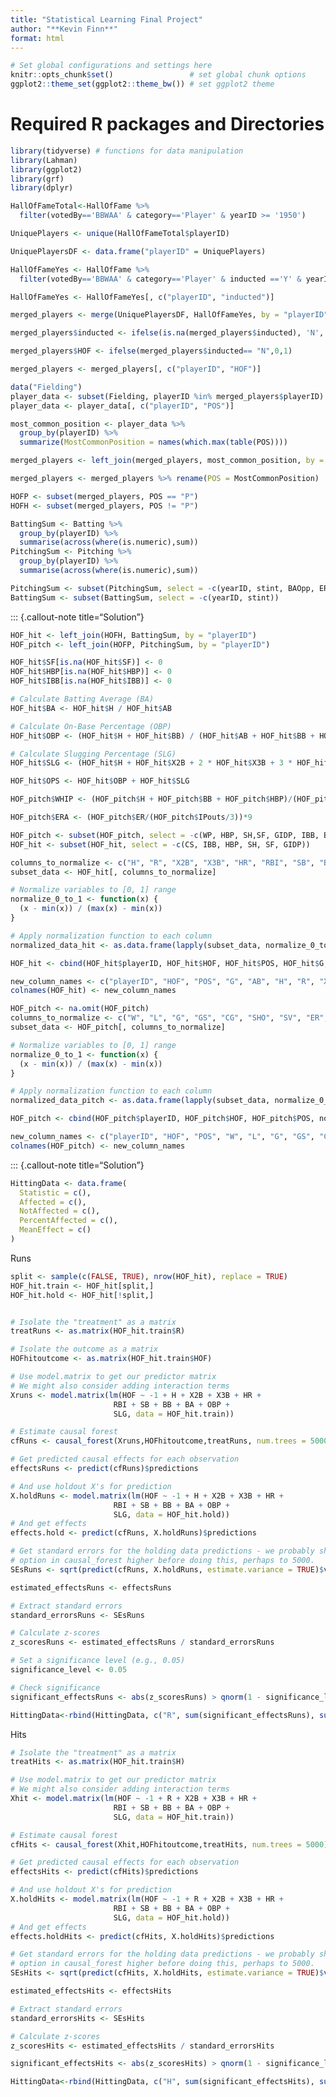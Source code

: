 ```yaml
---
title: "Statistical Learning Final Project"
author: "**Kevin Finn**"
format: html
---
```


```r
# Set global configurations and settings here
knitr::opts_chunk$set()                 # set global chunk options
ggplot2::theme_set(ggplot2::theme_bw()) # set ggplot2 theme
```


# Required R packages and Directories

```r
library(tidyverse) # functions for data manipulation
library(Lahman)
library(ggplot2)
library(grf)
library(dplyr)
```

::: {.callout-note title="Solution"}
```r
HallOfFameTotal<-HallOfFame %>%
  filter(votedBy=='BBWAA' & category=='Player' & yearID >= '1950')

UniquePlayers <- unique(HallOfFameTotal$playerID)

UniquePlayersDF <- data.frame("playerID" = UniquePlayers)

HallOfFameYes <- HallOfFame %>%
  filter(votedBy=='BBWAA' & category=='Player' & inducted =='Y' & yearID >= '1950')

HallOfFameYes <- HallOfFameYes[, c("playerID", "inducted")]

merged_players <- merge(UniquePlayersDF, HallOfFameYes, by = "playerID", all = TRUE)

merged_players$inducted <- ifelse(is.na(merged_players$inducted), 'N', merged_players$inducted)

merged_players$HOF <- ifelse(merged_players$inducted== "N",0,1)

merged_players <- merged_players[, c("playerID", "HOF")]
```

```r
data("Fielding")
player_data <- subset(Fielding, playerID %in% merged_players$playerID)
player_data <- player_data[, c("playerID", "POS")]
```

```r
most_common_position <- player_data %>%
  group_by(playerID) %>%
  summarize(MostCommonPosition = names(which.max(table(POS))))
```

```r
merged_players <- left_join(merged_players, most_common_position, by = "playerID")

merged_players <- merged_players %>% rename(POS = MostCommonPosition)

```

```r
HOFP <- subset(merged_players, POS == "P")
HOFH <- subset(merged_players, POS != "P")
```



```r
BattingSum <- Batting %>%
  group_by(playerID) %>%
  summarise(across(where(is.numeric),sum))
PitchingSum <- Pitching %>%
  group_by(playerID) %>%
  summarise(across(where(is.numeric),sum))
```

```r
PitchingSum <- subset(PitchingSum, select = -c(yearID, stint, BAOpp, ERA))
BattingSum <- subset(BattingSum, select = -c(yearID, stint))
```
:::


::: {.callout-note title="Solution"}
```r
HOF_hit <- left_join(HOFH, BattingSum, by = "playerID")
HOF_pitch <- left_join(HOFP, PitchingSum, by = "playerID")
```

```r
HOF_hit$SF[is.na(HOF_hit$SF)] <- 0
HOF_hit$HBP[is.na(HOF_hit$HBP)] <- 0
HOF_hit$IBB[is.na(HOF_hit$IBB)] <- 0

# Calculate Batting Average (BA)
HOF_hit$BA <- HOF_hit$H / HOF_hit$AB

# Calculate On-Base Percentage (OBP)
HOF_hit$OBP <- (HOF_hit$H + HOF_hit$BB) / (HOF_hit$AB + HOF_hit$BB + HOF_hit$HBP + HOF_hit$SF)

# Calculate Slugging Percentage (SLG)
HOF_hit$SLG <- (HOF_hit$H + HOF_hit$X2B + 2 * HOF_hit$X3B + 3 * HOF_hit$HR) / HOF_hit$AB

HOF_hit$OPS <- HOF_hit$OBP + HOF_hit$SLG

HOF_pitch$WHIP <- (HOF_pitch$H + HOF_pitch$BB + HOF_pitch$HBP)/(HOF_pitch$IPouts/3)

HOF_pitch$ERA <- (HOF_pitch$ER/(HOF_pitch$IPouts/3))*9

```



```r
HOF_pitch <- subset(HOF_pitch, select = -c(WP, HBP, SH,SF, GIDP, IBB, BK, GF, IPouts, BFP, R))
HOF_hit <- subset(HOF_hit, select = -c(CS, IBB, HBP, SH, SF, GIDP))
```

```r
columns_to_normalize <- c("H", "R", "X2B", "X3B", "HR", "RBI", "SB", "BB", "BA", "OBP", "SLG")
subset_data <- HOF_hit[, columns_to_normalize]

# Normalize variables to [0, 1] range
normalize_0_to_1 <- function(x) {
  (x - min(x)) / (max(x) - min(x))
}

# Apply normalization function to each column
normalized_data_hit <- as.data.frame(lapply(subset_data, normalize_0_to_1))

HOF_hit <- cbind(HOF_hit$playerID, HOF_hit$HOF, HOF_hit$POS, HOF_hit$G, HOF_hit$AB, normalized_data_hit)

new_column_names <- c("playerID", "HOF", "POS", "G", "AB", "H", "R", "X2B", "X3B", "HR", "RBI", "SB", "BB", "BA", "OBP", "SLG")
colnames(HOF_hit) <- new_column_names

```

```r
HOF_pitch <- na.omit(HOF_pitch)
columns_to_normalize <- c("W", "L", "G", "GS", "CG", "SHO", "SV", "ER", "HR", "BB", "SO", "WHIP", "ERA")
subset_data <- HOF_pitch[, columns_to_normalize]

# Normalize variables to [0, 1] range
normalize_0_to_1 <- function(x) {
  (x - min(x)) / (max(x) - min(x))
}

# Apply normalization function to each column
normalized_data_pitch <- as.data.frame(lapply(subset_data, normalize_0_to_1))

HOF_pitch <- cbind(HOF_pitch$playerID, HOF_pitch$HOF, HOF_pitch$POS, normalized_data_pitch)

new_column_names <- c("playerID", "HOF", "POS", "W", "L", "G", "GS", "CG", "SHO", "SV", "ER", "HR", "BB", "SO", "WHIP", "ERA")
colnames(HOF_pitch) <- new_column_names

```


::: {.callout-note title="Solution"}
```r
HittingData <- data.frame(
  Statistic = c(),
  Affected = c(),
  NotAffected = c(),
  PercentAffected = c(),
  MeanEffect = c()
)
```
Runs
```r
split <- sample(c(FALSE, TRUE), nrow(HOF_hit), replace = TRUE)
HOF_hit.train <- HOF_hit[split,]
HOF_hit.hold <- HOF_hit[!split,]


# Isolate the "treatment" as a matrix
treatRuns <- as.matrix(HOF_hit.train$R)

# Isolate the outcome as a matrix
HOFhitoutcome <- as.matrix(HOF_hit.train$HOF)

# Use model.matrix to get our predictor matrix
# We might also consider adding interaction terms
Xruns <- model.matrix(lm(HOF ~ -1 + H + X2B + X3B + HR + 
                       RBI + SB + BB + BA + OBP + 
                       SLG, data = HOF_hit.train))

# Estimate causal forest
cfRuns <- causal_forest(Xruns,HOFhitoutcome,treatRuns, num.trees = 5000)

# Get predicted causal effects for each observation
effectsRuns <- predict(cfRuns)$predictions

# And use holdout X's for prediction
X.holdRuns <- model.matrix(lm(HOF ~ -1 + H + X2B + X3B + HR + 
                       RBI + SB + BB + BA + OBP + 
                       SLG, data = HOF_hit.hold))
# And get effects
effects.hold <- predict(cfRuns, X.holdRuns)$predictions

# Get standard errors for the holding data predictions - we probably should have set the num.trees
# option in causal_forest higher before doing this, perhaps to 5000.
SEsRuns <- sqrt(predict(cfRuns, X.holdRuns, estimate.variance = TRUE)$variance.estimates)
```

```r
estimated_effectsRuns <- effectsRuns

# Extract standard errors
standard_errorsRuns <- SEsRuns

# Calculate z-scores
z_scoresRuns <- estimated_effectsRuns / standard_errorsRuns

# Set a significance level (e.g., 0.05)
significance_level <- 0.05

# Check significance
significant_effectsRuns <- abs(z_scoresRuns) > qnorm(1 - significance_level / 2)

HittingData<-rbind(HittingData, c("R", sum(significant_effectsRuns), sum(!significant_effectsRuns), sum(significant_effectsRuns)/(sum(significant_effectsRuns)+sum(!significant_effectsRuns)), mean(effectsRuns)))
```
Hits
```r
# Isolate the "treatment" as a matrix
treatHits <- as.matrix(HOF_hit.train$H)

# Use model.matrix to get our predictor matrix
# We might also consider adding interaction terms
Xhit <- model.matrix(lm(HOF ~ -1 + R + X2B + X3B + HR + 
                       RBI + SB + BB + BA + OBP + 
                       SLG, data = HOF_hit.train))

# Estimate causal forest
cfHits <- causal_forest(Xhit,HOFhitoutcome,treatHits, num.trees = 5000)

# Get predicted causal effects for each observation
effectsHits <- predict(cfHits)$predictions

# And use holdout X's for prediction
X.holdHits <- model.matrix(lm(HOF ~ -1 + R + X2B + X3B + HR + 
                       RBI + SB + BB + BA + OBP + 
                       SLG, data = HOF_hit.hold))
# And get effects
effects.holdHits <- predict(cfHits, X.holdHits)$predictions

# Get standard errors for the holding data predictions - we probably should have set the num.trees
# option in causal_forest higher before doing this, perhaps to 5000.
SEsHits <- sqrt(predict(cfHits, X.holdHits, estimate.variance = TRUE)$variance.estimates)
```

```r
estimated_effectsHits <- effectsHits

# Extract standard errors
standard_errorsHits <- SEsHits

# Calculate z-scores
z_scoresHits <- estimated_effectsHits / standard_errorsHits

significant_effectsHits <- abs(z_scoresHits) > qnorm(1 - significance_level / 2)

HittingData<-rbind(HittingData, c("H", sum(significant_effectsHits), sum(!significant_effectsHits), sum(significant_effectsHits)/(sum(significant_effectsHits)+sum(!significant_effectsHits)), mean(effectsHits)))
```
